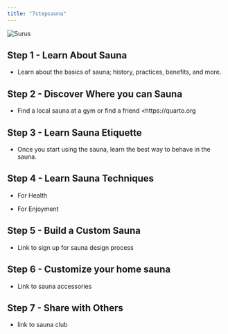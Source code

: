 ---
title: "7stepsauna"
---


![Surus](IMG_9077.jpg) \

## Step 1 - Learn About Sauna

- Learn about the basics of sauna; history, practices, benefits, and more.

## Step 2 - Discover Where you can Sauna

- Find a local sauna at a gym or find a friend <https://quarto.org

## Step 3 - Learn Sauna Etiquette

- Once you start using the sauna, learn the best way to behave in the sauna.

## Step 4 - Learn Sauna Techniques 

- For Health

- For Enjoyment

## Step 5 - Build a Custom Sauna

- Link to sign up for sauna design process

## Step 6 - Customize your home sauna

- Link to sauna accessories

## Step 7 - Share with Others

- link to sauna club
